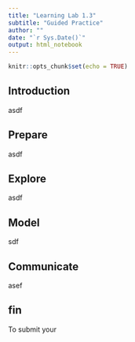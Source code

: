 ```yaml
---
title: "Learning Lab 1.3"
subtitle: "Guided Practice"
author: ""
date: "`r Sys.Date()`"
output: html_notebook
---
```


```r
knitr::opts_chunk$set(echo = TRUE)
```

## Introduction

asdf

## Prepare

asdf

## Explore

asdf

## Model

sdf

## Communicate

asef

## fin

To submit your
